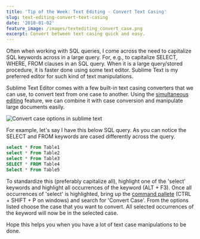 ```yaml
---
title: 'Tip of the Week: Text Editing - Convert Text Casing'
slug: text-editing-convert-text-casing
date: '2018-01-02'
feature_image: /images/textediting_convert_case.png
excerpt: Convert between text casing quick and easy.
---
```

Often when working with SQL queries, I come across the need to capitalize SQL keywords across in a large query. For, e.g., to capitalize SELECT, WHERE, FROM clauses in an SQL query. When it is a large query/stored procedure, it is faster done using some text editor. Sublime Text is my preferred editor for such kind of text manipulations.

Sublime Text Editor comes with a few built-in text casing converters that we can use, to convert text from one case to another. Using the [simultaneous editing](https://en.wikipedia.org/wiki/Simultaneous_editing) feature, we can combine it with case conversion and manipulate large documents easily.

![Convert case options in sublime text](/images/textediting_convert_case.png)

For example, let's say I have this below SQL query. As you can notice the SELECT and FROM keywords are cased differently across the query.

```sql
select * From Table1
select * From Table2
select * From Table3
SELECT * FROM Table4
Select * From Table5

```

To standardize this (preferably capitalize all), highlight one of the 'select' keywords and highlight all occurrences of the keyword (ALT + F3). Once all occurrences of 'select' is highlighted, bring up the [command pallete](http://docs.sublimetext.info/en/latest/extensibility/command_palette.html) (CTRL + SHIFT + P on windows) and search for 'Convert Case'. From the options listed choose the case that you want to convert. All selected occurrences of the keyword will now be in the selected case.

Hope this helps you when you have a lot of text case manipulations to be done.
